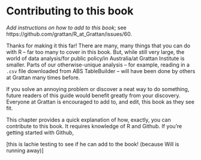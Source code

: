 # Contributing to this book

_Add instructions on how to add to this book_; see https://github.com/grattan/R_at_Grattan/issues/60.

Thanks for making it this far!
There are many, many things that you can do with R -- far too many to cover in this book. But, while still very large, the world of data analysis/for public policy/in Australia/at Grattan Institute is smaller. Parts of our otherwise-unique analysis -- for example, reading in a `.csv` file downloaded from ABS TableBuilder -- will have been done by others at Grattan many times before.

If you solve an annoying problem or discover a neat way to do something, future readers of this guide would benefit greatly from your discovery. Everyone at Grattan is encouraged to add to, and edit, this book as they see fit. 

This chapter provides a quick explanation of how, exactly, you can contribute to this book. It requires knowledge of R and Github. If you're getting started with Github, 

[this is lachie testing to see if he can add to the book! (because Will is running away)]